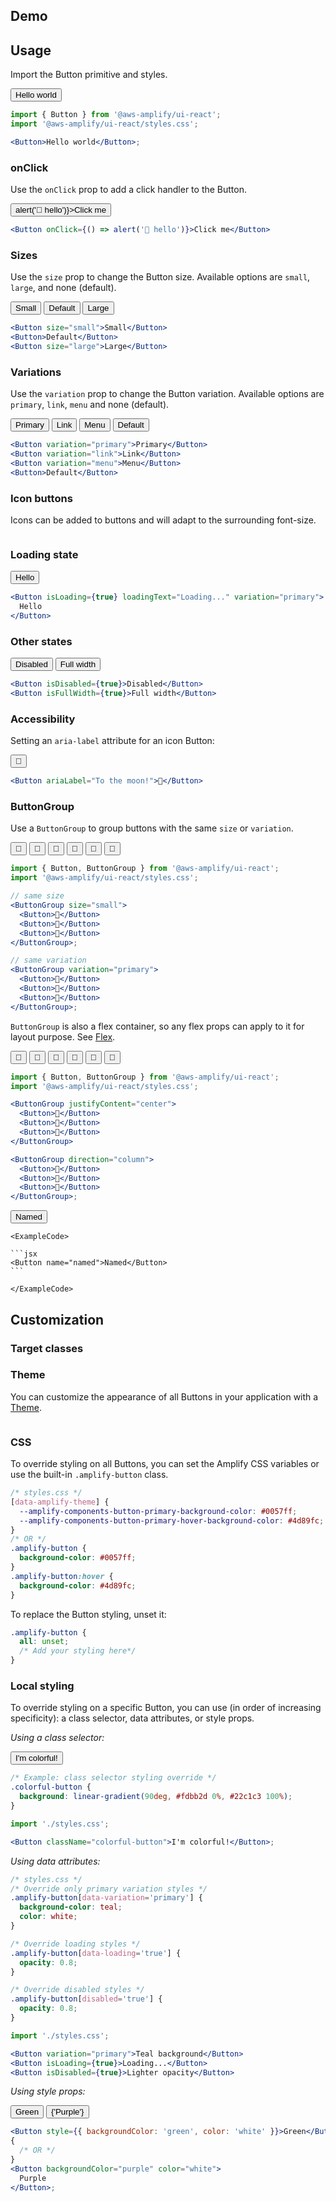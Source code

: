 

## Demo

<ButtonDemo />

## Usage

Import the Button primitive and styles.

<Example>
  <View>
    <Button>Hello world</Button>
  </View>

<ExampleCode>

```jsx
import { Button } from '@aws-amplify/ui-react';
import '@aws-amplify/ui-react/styles.css';

<Button>Hello world</Button>;
```

</ExampleCode>
</Example>

### onClick

Use the `onClick` prop to add a click handler to the Button.

<Example>
  <View>
    <Button onClick={() => alert('👋 hello')}>Click me</Button>
  </View>

<ExampleCode>

```jsx
<Button onClick={() => alert('👋 hello')}>Click me</Button>
```

</ExampleCode>
</Example>

### Sizes

Use the `size` prop to change the Button size. Available options are `small`, `large`, and none (default).

<Example>
  <View>
    <Button size="small">Small</Button>
    <Button>Default</Button>
    <Button size="large">Large</Button>
  </View>

<ExampleCode>

```jsx
<Button size="small">Small</Button>
<Button>Default</Button>
<Button size="large">Large</Button>
```

</ExampleCode>
</Example>

### Variations

Use the `variation` prop to change the Button variation. Available options are `primary`, `link`, `menu` and none (default).

<Example>
  <View>
    <Button variation="primary">Primary</Button>
    <Button variation="link">Link</Button>
    <Button variation="menu">Menu</Button>
    <Button>Default</Button>
  </View>

<ExampleCode>

```jsx
<Button variation="primary">Primary</Button>
<Button variation="link">Link</Button>
<Button variation="menu">Menu</Button>
<Button>Default</Button>
```

</ExampleCode>
</Example>

### Icon buttons

Icons can be added to buttons and will adapt to the surrounding font-size.

<Example>
  <IconButtonExample />
  
<ExampleCode>

```tsx file=./examples/iconButton.tsx

```

</ExampleCode>
</Example>

### Loading state

<Example>
  <View>
    <Button isLoading={true} loadingText="Loading..." variation="primary">
      Hello
    </Button>
  </View>

<ExampleCode>

```jsx
<Button isLoading={true} loadingText="Loading..." variation="primary">
  Hello
</Button>
```

</ExampleCode>
</Example>

### Other states

<Example>
  <Flex direction="column" alignItems="flex-start">
    <Button isDisabled={true}>Disabled</Button>
    <Button isFullWidth={true}>Full width</Button>
  </Flex>

<ExampleCode>

```jsx
<Button isDisabled={true}>Disabled</Button>
<Button isFullWidth={true}>Full width</Button>
```

</ExampleCode>
</Example>

### Accessibility

Setting an `aria-label` attribute for an icon Button:

<Example>
  <Button ariaLabel="To the moon!">🚀</Button>

<ExampleCode>

```jsx
<Button ariaLabel="To the moon!">🚀</Button>
```

</ExampleCode>
</Example>

### ButtonGroup

Use a `ButtonGroup` to group buttons with the same `size` or `variation`.

<Example>
  <Flex direction="column">
    <ButtonGroup size="small">
      <Button>🚀</Button>
      <Button>🚀</Button>
      <Button>🚀</Button>
    </ButtonGroup>
    <ButtonGroup variation="primary">
      <Button>🚀</Button>
      <Button>🚀</Button>
      <Button>🚀</Button>
    </ButtonGroup>
  </Flex>

<ExampleCode>

```jsx
import { Button, ButtonGroup } from '@aws-amplify/ui-react';
import '@aws-amplify/ui-react/styles.css';

// same size
<ButtonGroup size="small">
  <Button>🚀</Button>
  <Button>🚀</Button>
  <Button>🚀</Button>
</ButtonGroup>;

// same variation
<ButtonGroup variation="primary">
  <Button>🚀</Button>
  <Button>🚀</Button>
  <Button>🚀</Button>
</ButtonGroup>;
```

</ExampleCode>
</Example>

`ButtonGroup` is also a flex container, so any flex props can apply to it for layout purpose. See [Flex](/ui/primitives/flex?platform=react).

<Example>
  <Flex direction="column">
    <ButtonGroup justifyContent="center">
      <Button>🚀</Button>
      <Button>🚀</Button>
      <Button>🚀</Button>
    </ButtonGroup>
    <ButtonGroup direction="column">
      <Button>🚀</Button>
      <Button>🚀</Button>
      <Button>🚀</Button>
    </ButtonGroup>
  </Flex>

<ExampleCode>

```jsx
import { Button, ButtonGroup } from '@aws-amplify/ui-react';
import '@aws-amplify/ui-react/styles.css';

<ButtonGroup justifyContent="center">
  <Button>🚀</Button>
  <Button>🚀</Button>
  <Button>🚀</Button>
</ButtonGroup>

<ButtonGroup direction="column">
  <Button>🚀</Button>
  <Button>🚀</Button>
  <Button>🚀</Button>
</ButtonGroup>;
```

</ExampleCode>
</Example>

<NativeHtmlElement component="Button" element="<button>">
  <Example>
    <Button name="named">Named</Button>

    <ExampleCode>

    ```jsx
    <Button name="named">Named</Button>
    ```

    </ExampleCode>

  </Example>
</NativeHtmlElement>

## Customization

### Target classes

<ComponentClassTable componentName="Button" />

### Theme

You can customize the appearance of all Buttons in your application with a [Theme](/theming).

<Example>
  <ButtonThemeExample />
  
<ExampleCode>

```jsx file=./examples/ButtonThemeExample.tsx

```

</ExampleCode>
</Example>

### CSS

To override styling on all Buttons, you can set the Amplify CSS variables or use the built-in `.amplify-button` class.

<ExampleCode>

```css
/* styles.css */
[data-amplify-theme] {
  --amplify-components-button-primary-background-color: #0057ff;
  --amplify-components-button-primary-hover-background-color: #4d89fc;
}
/* OR */
.amplify-button {
  background-color: #0057ff;
}
.amplify-button:hover {
  background-color: #4d89fc;
}
```

</ExampleCode>

To replace the Button styling, unset it:

<ExampleCode>

```css
.amplify-button {
  all: unset;
  /* Add your styling here*/
}
```

</ExampleCode>

### Local styling

To override styling on a specific Button, you can use (in order of increasing specificity): a class selector, data attributes, or style props.

_Using a class selector:_

<Example>
  <Button className="colorful-button">I'm colorful!</Button>

<ExampleCode>

```css
/* Example: class selector styling override */
.colorful-button {
  background: linear-gradient(90deg, #fdbb2d 0%, #22c1c3 100%);
}
```

</ExampleCode>
<ExampleCode>

```jsx
import './styles.css';

<Button className="colorful-button">I'm colorful!</Button>;
```

</ExampleCode>
</Example>

_Using data attributes:_

<ExampleCode>

```css
/* styles.css */
/* Override only primary variation styles */
.amplify-button[data-variation='primary'] {
  background-color: teal;
  color: white;
}

/* Override loading styles */
.amplify-button[data-loading='true'] {
  opacity: 0.8;
}

/* Override disabled styles */
.amplify-button[disabled='true'] {
  opacity: 0.8;
}
```

</ExampleCode>

<ExampleCode>

```jsx
import './styles.css';

<Button variation="primary">Teal background</Button>
<Button isLoading={true}>Loading...</Button>
<Button isDisabled={true}>Lighter opacity</Button>
```

</ExampleCode>

_Using style props:_

<Example>
  <View>
    <Button style={{ backgroundColor: 'green', color: 'white' }}>Green</Button>
    <Button backgroundColor="purple" color="white">
      {'Purple'}
    </Button>
  </View>

<ExampleCode>

```jsx
<Button style={{ backgroundColor: 'green', color: 'white' }}>Green</Button>;
{
  /* OR */
}
<Button backgroundColor="purple" color="white">
  Purple
</Button>;
```

</ExampleCode>
</Example>
